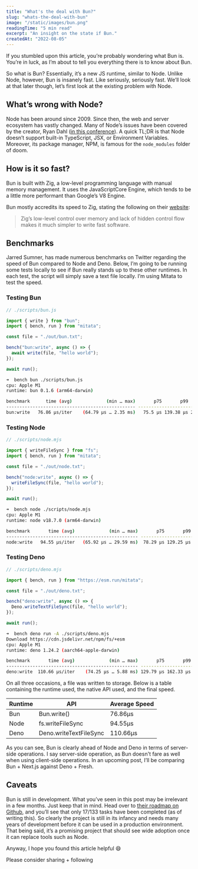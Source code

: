 ```yaml
---
title: "What's the deal with Bun?"
slug: "whats-the-deal-with-bun"
image: "/static/images/bun.png"
readingTime: "5 min read"
excerpt: "An insight on the state if Bun."
createdAt: "2022-08-05"
---
```


If you stumbled upon this article, you’re probably wondering what Bun is. You’re in luck, as I’m about to tell you everything there is to know about Bun.

So what is Bun? Essentially, it’s a new JS runtime, similar to Node. Unlike Node, however, Bun is insanely fast. Like seriously, seriously fast. We’ll look at that later though, let’s first look at the existing problem with Node.

## What’s wrong with Node?

Node has been around since 2009. Since then, the web and server ecosystem has vastly changed. Many of Node’s issues have been covered by the creator, Ryan Dahl ([in this conference](https://www.youtube.com/watch?v=M3BM9TB-8yA)). A quick TL;DR is that Node doesn’t support built-in TypeScript, JSX, or Environment Variables. Moreover, its package manager, NPM, is famous for the `node_modules` folder of doom.

## How is it so fast?

Bun is built with Zig, a low-level programming language with manual memory management. It uses the JavaScriptCore Engine, which tends to be a little more performant than Google’s V8 Engine.

Bun mostly accredits its speed to Zig, stating the following on their [website](https://bun.sh/):

> Zig’s low-level control over memory and lack of hidden control flow makes it much simpler to write fast software.

## Benchmarks

Jarred Sumner, has made numerous benchmarks on Twitter regarding the speed of Bun compared to Node and Deno. Below, I’m going to be running some tests locally to see if Bun really stands up to these other runtimes. In each test, the script will simply save a text file locally. I’m using Mitata to test the speed.

### Testing Bun

```jsx
// ./scripts/bun.js

import { write } from "bun";
import { bench, run } from "mitata";

const file = "./out/bun.txt";

bench("bun:write", async () => {
  await write(file, "hello world");
});

await run();
```

```bash
➜  bench bun ./scripts/bun.js
cpu: Apple M1
runtime: bun 0.1.6 (arm64-darwin)

benchmark      time (avg)             (min … max)       p75       p99      p995
------------------------------------------------- -----------------------------
bun:write   76.86 µs/iter    (64.79 µs … 2.35 ms)   75.5 µs 139.38 µs 246.17 µs
```

### Testing Node

```jsx
// ./scripts/node.mjs

import { writeFileSync } from "fs";
import { bench, run } from "mitata";

const file = "./out/node.txt";

bench("node:write", async () => {
  writeFileSync(file, "hello world");
});

await run();
```

```bash
➜  bench node ./scripts/node.mjs
cpu: Apple M1
runtime: node v18.7.0 (arm64-darwin)

benchmark       time (avg)             (min … max)       p75       p99      p995
-------------------------------------------------- -----------------------------
node:write   94.55 µs/iter   (65.92 µs … 29.59 ms)  78.29 µs 129.25 µs 217.13 µs
```

### Testing Deno

```jsx
// ./scripts/deno.mjs

import { bench, run } from "https://esm.run/mitata";

const file = "./out/deno.txt";

bench("deno:write", async () => {
  Deno.writeTextFileSync(file, "hello world");
});

await run();
```

```bash
➜  bench deno run -A ./scripts/deno.mjs
Download https://cdn.jsdelivr.net/npm/fs/+esm
cpu: Apple M1
runtime: deno 1.24.2 (aarch64-apple-darwin)

benchmark       time (avg)             (min … max)       p75       p99      p995
-------------------------------------------------- -----------------------------
deno:write  110.66 µs/iter    (74.25 µs … 5.88 ms) 129.79 µs 162.33 µs 179.75 µs
```

On all three occasions, a file was written to storage. Below is a table containing the runtime used, the native API used, and the final speed.

| Runtime | API                    | Average Speed |
| ------- | ---------------------- | ------------- |
| Bun     | Bun.write()            | 76.86µs       |
| Node    | fs.writeFileSync       | 94.55µs       |
| Deno    | Deno.writeTextFileSync | 110.66µs      |

As you can see, Bun is clearly ahead of Node and Deno in terms of server-side operations. I say server-side operation, as Bun doesn't fare as well when using client-side operations. In an upcoming post, I’ll be comparing Bun + Next.js against Deno + Fresh.

## Caveats

Bun is still in development. What you’ve seen in this post may be irrelevant in a few months. Just keep that in mind. Head over to [their roadmap on Github](https://github.com/oven-sh/bun/issues/159), and you’ll see that only 17/133 tasks have been completed (as of writing this). So clearly the project is still in its infancy and needs many years of development before it can be used in a production environment. That being said, it’s a promising project that should see wide adoption once it can replace tools such as Node.

Anyway, I hope you found this article helpful 😄

Please consider sharing + following

